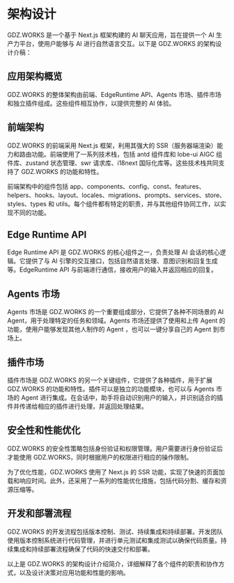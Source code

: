 # 架构设计

GDZ.WORKS 是一个基于 Next.js 框架构建的 AI 聊天应用，旨在提供一个 AI 生产力平台，使用户能够与 AI 进行自然语言交互。以下是 GDZ.WORKS 的架构设计介稿：

## 应用架构概览

GDZ.WORKS 的整体架构由前端、EdgeRuntime API、Agents 市场、插件市场和独立插件组成。这些组件相互协作，以提供完整的 AI 体验。

## 前端架构

GDZ.WORKS 的前端采用 Next.js 框架，利用其强大的 SSR（服务器端渲染）能力和路由功能。前端使用了一系列技术栈，包括 antd 组件库和 lobe-ui AIGC 组件库、zustand 状态管理、swr 请求库、i18next 国际化库等。这些技术栈共同支持了 GDZ.WORKS 的功能和特性。

前端架构中的组件包括 app、components、config、const、features、helpers、hooks、layout、locales、migrations、prompts、services、store、styles、types 和 utils。每个组件都有特定的职责，并与其他组件协同工作，以实现不同的功能。

## Edge Runtime API

Edge Runtime API 是 GDZ.WORKS 的核心组件之一，负责处理 AI 会话的核心逻辑。它提供了与 AI 引擎的交互接口，包括自然语言处理、意图识别和回复生成等。EdgeRuntime API 与前端进行通信，接收用户的输入并返回相应的回复。

## Agents 市场

Agents 市场是 GDZ.WORKS 的一个重要组成部分，它提供了各种不同场景的 AI Agent，用于处理特定的任务和领域。Agents 市场还提供了使用和上传 Agent 的功能，使用户能够发现其他人制作的 Agent ，也可以一键分享自己的 Agent 到市场上。

## 插件市场

插件市场是 GDZ.WORKS 的另一个关键组件，它提供了各种插件，用于扩展 GDZ.WORKS 的功能和特性。插件可以是独立的功能模块，也可以与 Agents 市场的 Agent 进行集成。在会话中，助手将自动识别用户的输入，并识别适合的插件并传递给相应的插件进行处理，并返回处理结果。

## 安全性和性能优化

GDZ.WORKS 的安全性策略包括身份验证和权限管理。用户需要进行身份验证后才能使用 GDZ.WORKS，同时根据用户的权限进行相应的操作限制。

为了优化性能，GDZ.WORKS 使用了 Next.js 的 SSR 功能，实现了快速的页面加载和响应时间。此外，还采用了一系列的性能优化措施，包括代码分割、缓存和资源压缩等。

## 开发和部署流程

GDZ.WORKS 的开发流程包括版本控制、测试、持续集成和持续部署。开发团队使用版本控制系统进行代码管理，并进行单元测试和集成测试以确保代码质量。持续集成和持续部署流程确保了代码的快速交付和部署。

以上是 GDZ.WORKS 的架构设计介绍简介，详细解释了各个组件的职责和协作方式，以及设计决策对应用功能和性能的影响。

